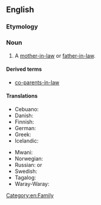 ==English==

===Etymology===
{{suffix|en|parent|in-law}}

===Noun===
{{en-noun|parents-in-law}}

# A [[mother-in-law]] or [[father-in-law]].

====Derived terms====
* {{lb|en|uncommon}} [[co-parents-in-law]]

====Translations====
{{trans-top|mother-in-law or father-in-law}}
* Cebuano: {{t|ceb|ugangan}}
* Danish: {{t+|da|svigerforældre|p}}
* Finnish: {{t+|fi|appivanhemmat|p}}
* German: {{t|de|Schwiegerelternteil|n}}
* Greek: {{qualifier|plural}} {{t+|el|πεθερικά|n-p}}
* Icelandic: {{t+|is|tengdaforeldrar|m-p}}
{{trans-mid}}
* Mwani: {{t|wmw|mukwe}}
* Norwegian: {{t|no|svigerforeldre|p}}
* Russian: {{qualifier|no exact term exists, see translations of}} {{l|en|mother-in-law}} or {{l|en|father-in-law}}
* Swedish: {{t+|sv|svärförälder|c}}
* Tagalog: {{t|tl|biyanan}}
* Waray-Waray: {{t|war|ugangan}}
{{trans-bottom}}

[[Category:en:Family]]